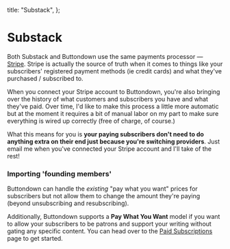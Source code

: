 
  title: "Substack",
};

# Substack

Both Substack and Buttondown use the same payments processor — [Stripe](https://stripe.com/). Stripe is actually the source of truth when it comes to things like your subscribers' registered payment methods (ie credit cards) and what they've purchased / subscribed to.

When you connect your Stripe account to Buttondown, you're also bringing over the history of what customers and subscribers you have and what they've paid. Over time, I'd like to make this process a little more automatic but at the moment it requires a bit of manual labor on my part to make sure everything is wired up correctly (free of charge, of course.)

What this means for you is **your paying subscribers don't need to do anything extra on their end just because you're switching providers**. Just email me when you've connected your Stripe account and I'll take of the rest!

### Importing 'founding members'

Buttondown can handle the _existing_ "pay what you want" prices for subscribers but not allow them to change the amount they're paying (beyond unsubscribing and resubscribing).

Additionally, Buttondown supports a **Pay What You Want** model if you want to allow your subscribers to be patrons and support your writing without gating any specific content. You can head over to the [Paid Subscriptions](http://buttondown.email/settings/paid-subscriptions) page to get started.
